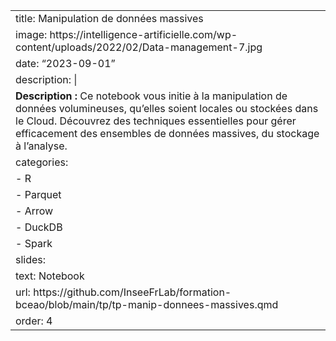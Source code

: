 
---
title: Manipulation de données massives
image: https://intelligence-artificielle.com/wp-content/uploads/2022/02/Data-management-7.jpg
date: "2023-09-01"
description: |
  <b>Description :</b> Ce notebook vous initie à la manipulation de données volumineuses, qu'elles soient locales ou stockées dans le Cloud. Découvrez des techniques essentielles pour gérer efficacement des ensembles de données massives, du stockage à l'analyse.
categories:
  - R
  - Parquet
  - Arrow
  - DuckDB
  - Spark
slides:
  text: Notebook
  url: https://github.com/InseeFrLab/formation-bceao/blob/main/tp/tp-manip-donnees-massives.qmd 
order: 4
---
<!-- TODO: mettre le lien d'un launch de service avec assez de mémoire  -->